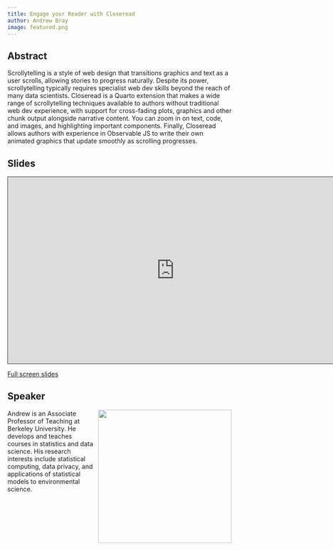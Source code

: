 ```yaml
---
title: Engage your Reader with Closeread
author: Andrew Bray
image: featured.png
---
```


## Abstract

Scrollytelling is a style of web design that transitions graphics and text as a user scrolls, allowing stories to progress naturally.
Despite its power, scrollytelling typically requires specialist web dev skills beyond the reach of many data scientists.
Closeread is a Quarto extension that makes a wide range of scrollytelling techniques available to authors without traditional web dev experience, with support for cross-fading plots, graphics and other chunk output alongside narrative content.
You can zoom in on text, code, and images, and highlighting important components.
Finally, Closeread allows authors with experience in Observable JS to write their own animated graphics that update smoothly as scrolling progresses.

## Slides

```{=html}
<iframe class="slide-deck" src="https://tinyurl.com/abray-closeread" height="420" width="747" style="border: 1px solid #2e3846;"></iframe>
```
[Full screen slides](https://tinyurl.com/abray-closeread)

## Speaker

![](andrew.png){style="float: right; padding-left: 10px;" fig-alt="Photo of Andrew Bray" width="300"}

Andrew is an Associate Professor of Teaching at Berkeley University.
He develops and teaches courses in statistics and data science.
His research interests include statistical computing, data privacy, and applications of statistical models to environmental science.
